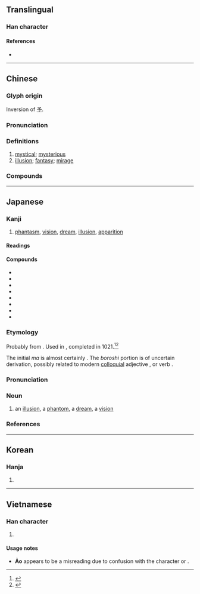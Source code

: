 {{also|幼|𠄔}}
{{character info/new}}
==Translingual==

===Han character===
{{Han char|rn=52|rad=幺|as=01|sn=4|four=27720|canj=VIS,XVIS|ids=⿰幺𠃌}}

====References====
* {{Han ref|kx=0341.130|dkj=09190|dj=0650.070|hdz=21093.030|uh=5E7B|ud=24187|bh=A4DB|bd=42203}}

----

==Chinese==
{{zh-forms|alt=𠄔}}

===Glyph origin===
Inversion of [[予]].

===Pronunciation===
{{zh-pron
|m=huàn
|m-s=
|c=waan6
|c-t=
|g=
|h=pfs=
|j=
|md=huâng
|mn=qz,xm:hoān/tw,zz:hoàn
|mn-t=huang3/huêng3
|mn-t_note=huang3 - Shantou; huêng3 - Chaozhou
|w=2ue
|x=
|mc=y
|oc=y
|cat=a,n
}}

===Definitions===
{{zh-hanzi}}

# [[mystical]]; [[mysterious]]
# [[illusion]]; [[fantasy]]; [[mirage]]

===Compounds===
{{zh-der|幻燈|幻燈機|幻化|幻景|幻境|幻覺|幻夢|幻滅|幻術|幻想|幻象|幻影|幻法|夢幻劇|幻想派|幻人|幻泡|夢幻泡影|幻視|幻相|幻燈片|幻民|幻想曲|幻想力|幻夢成空|幻塵|幻光|幻世|奇幻|如夢似幻|奇幻迷離|太虛幻境|幻日|如幻似真|夢幻|科幻|空幻|科幻電影|泡幻|科幻小說|變幻|虛幻|變幻無常|變幻莫測|風雲變幻|魔幻|迷幻藥|變幻不測|譸張為幻}}

----

==Japanese==

===Kanji===
{{ja-kanji|grade=c|rs=幺01}}

# [[phantasm]], [[vision]], [[dream]], [[illusion]], [[apparition]]

====Readings====
{{ja-readings
|goon=げん<げん<ぐゑん
|kanon=かん<くわん
|kun=まぼろし-
}}

====Compounds====
{{der-top|Compounds}}
* {{ja-r|魔幻|まげん}}
* {{ja-r|幻影|げんえい}}
* {{ja-r|幻灯|げんとう}}
* {{ja-r|幻覚|げんかく}}
* {{ja-r|幻術|げんじゅつ}}
* {{ja-r|幻滅|げんめつ}}
* {{ja-r|幻想|げんそう}}
* {{ja-r|夢幻|むげん}}
{{der-bottom}}

===Etymology===
{{ja-kanjitab|yomi=k|まぼろし}}

Probably from {{inh|ja|ojp|sort=まぼろし|-}}.  Used in ''{{w|The Tale of Genji}}'', completed in 1021.<ref name="KDJ">{{R:Kokugo Dai Jiten}}</ref><ref name="DJR">{{R:Daijirin}}</ref>

The initial ''ma'' is almost certainly {{m|ja|目|tr=ma</i>, modern <i>me||eye}}.  The ''boroshi'' portion is of uncertain derivation, possibly related to modern [[colloquial]] adjective {{ja-r|ぼろい||rough, ragged, worn-out}}, or verb {{ja-r|ばらす||to mess something up}}.

===Pronunciation===
{{ja-pron|yomi=k|まぼろし|acc=0|acc_ref=DJR}}

===Noun===
{{ja-noun|まぼろし}}

# an [[illusion]], a [[phantom]], a [[dream]], a [[vision]]

===References===
<references/>

----

==Korean==

===Hanja===
{{ko-hanja|hangeul=[[환]]|rv=hwan|mr=hwan}}

# {{defn|lang=ko|sort=幺01}}

----

==Vietnamese==

===Han character===
{{vi-hantu|[[huyễn]], [[hoẻn]], [[ảo]]|rs=幺01}}

# {{defn|lang=vi|sort=幺01}}

====Usage notes====
* '''Ảo''' appears to be a misreading due to confusion with the character {{m|zh|抝}} or {{m|zh|拗|tr=ảo}}.